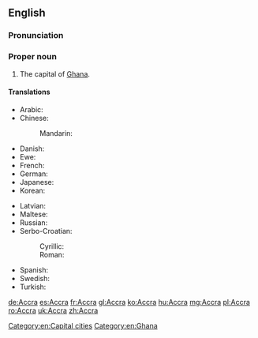 ==English==

{{wikipedia}}

===Pronunciation===
{{a|US}} {{IPA|/ə.ˈkɹɑ/|/ˈæk.ɹə/}}

===Proper noun===
{{en-proper noun}}

# The capital of [[Ghana]].

====Translations====
{{trans-top|capital of Ghana}}
* Arabic: {{t-|ar|أكرا|f|tr='ákraa}}
* Chinese:
*: Mandarin: {{t|cmn|阿克拉|tr=Ākèlā|sc=Hani}}
* Danish: {{t-|da|Accra}}
* Ewe: {{t|ee|Gɛ̃}}
* French: {{t+|fr|Accra}}
* German: {{t+|de|Accra|n}}
* Japanese: {{t-|ja|アクラ|tr=Akura}}
* Korean: {{t-|ko|아크라|tr=Akeura|sc=Hang}}
{{trans-mid}}
* Latvian: {{t-|lv|Akra|xs=Latvian}}
* Maltese: {{t-|mt|Akkra}}
* Russian: {{t+|ru|Аккра|f|tr=Ákkra}}
* Serbo-Croatian:
*: Cyrillic: {{t|sh|Акра|f}}
*: Roman: {{t|sh|Akra|f}}
* Spanish: {{t+|es|Accra|f}}
* Swedish: {{t-|sv|Accra}}
* Turkish: {{t-|tr|Akra}}
{{trans-bottom}}

[[Category:en:Capital cities]]
[[Category:en:Ghana]]

[[de:Accra]]
[[es:Accra]]
[[fr:Accra]]
[[gl:Accra]]
[[ko:Accra]]
[[hu:Accra]]
[[mg:Accra]]
[[pl:Accra]]
[[ro:Accra]]
[[uk:Accra]]
[[zh:Accra]]